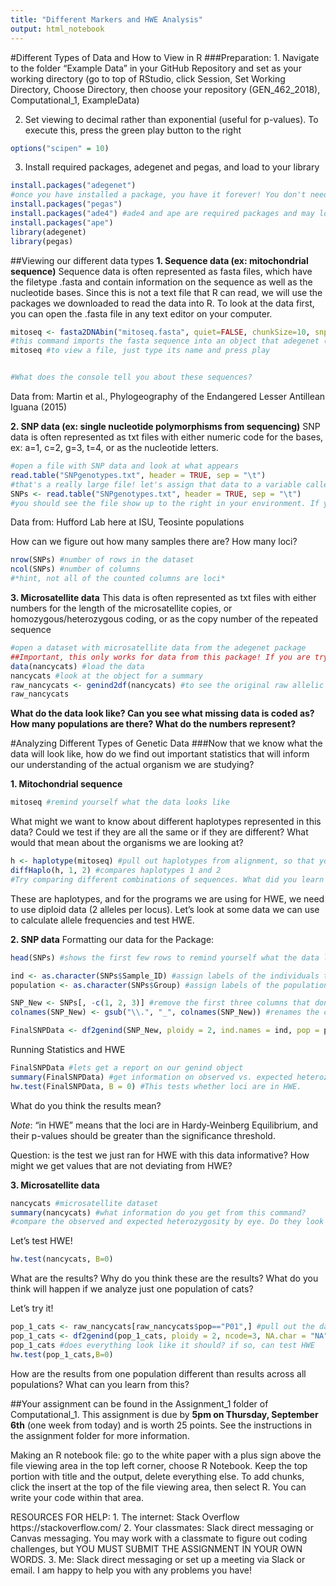 ```yaml
---
title: "Different Markers and HWE Analysis"
output: html_notebook
---
```


#Different Types of Data and How to View in R
###Preparation:
1. Navigate to the folder "Example Data" in your GitHub Repository and set as your working directory (go to top of RStudio, click Session, Set Working Directory, Choose Directory, then choose your repository (GEN_462_2018), Computational_1, ExampleData)

2. Set viewing to decimal rather than exponential (useful for p-values). To execute this, press the green play button to the right
```r
options("scipen" = 10)
```
3. Install required packages, adegenet and pegas, and load to your library
```r
install.packages("adegenet")
#once you have installed a package, you have it forever! You don't need to install it again. To load it for use in each new session, load it using the library command below.
install.packages("pegas")
install.packages("ade4") #ade4 and ape are required packages and may load automatically when installing adegenet and pegas
install.packages("ape")
library(adegenet)
library(pegas)
```

##Viewing our different data types
**1. Sequence data (ex: mitochondrial sequence)**
Sequence data is often represented as fasta files, which have the filetype .fasta and contain information on the sequence as well as the nucleotide bases. Since this is not a text file that R can read, we will use the packages we downloaded to read the data into R. To look at the data first, you can open the .fasta file in any text editor on your computer.
```r
mitoseq <- fasta2DNAbin("mitoseq.fasta", quiet=FALSE, chunkSize=10, snpOnly=FALSE)
#this command imports the fasta sequence into an object that adegenet (our package) can read. The new object is now called "mitoseq", and can be seen to the right. The filename you want to convert is "mitoseq.fasta" and must always be in quotation marks. 
mitoseq #to view a file, just type its name and press play


#What does the console tell you about these sequences?
```
Data from: Martin et al., Phylogeography of the Endangered Lesser Antillean Iguana (2015)


**2. SNP data (ex: single nucleotide polymorphisms from sequencing)**
SNP data is often represented as txt files with either numeric code for the bases, ex: a=1, c=2, g=3, t=4, or as the nucleotide letters.
```r
#open a file with SNP data and look at what appears
read.table("SNPgenotypes.txt", header = TRUE, sep = "\t")
#that's a really large file! let's assign that data to a variable called SNPs
SNPs <- read.table("SNPgenotypes.txt", header = TRUE, sep = "\t")
#you should see the file show up to the right in your environment. If you click on it, it will open a tab above.
```
Data from: Hufford Lab here at ISU, Teosinte populations

How can we figure out how many samples there are? How many loci?
```r
nrow(SNPs) #number of rows in the dataset
ncol(SNPs) #number of columns
#*hint, not all of the counted columns are loci*
```

**3. Microsatellite data**
This data is often represented as txt files with either numbers for the length of the microsatellite copies, or homozygous/heterozygous coding, or as the copy number of the repeated sequence
```r
#open a dataset with microsatellite data from the adegenet package
##Important, this only works for data from this package! If you are trying to load a file from your computer (like you will for the homework), use the read.table command like we did for SNP data.
data(nancycats) #load the data
nancycats #look at the object for a summary
raw_nancycats <- genind2df(nancycats) #to see the original raw allelic data for the microsatellites, which will just be in table format
raw_nancycats
```
**What do the data look like? Can you see what missing data is coded as? How many populations are there? What do the numbers represent?**

#Analyzing Different Types of Genetic Data
###Now that we know what the data will look like, how do we find out important statistics that will inform our understanding of the actual organism we are studying?

**1. Mitochondrial sequence**

```r
mitoseq #remind yourself what the data looks like
```
What might we want to know about different haplotypes represented in this data? Could we test if they are all the same or if they are different? What would that mean about the organisms we are looking at?
```r
h <- haplotype(mitoseq) #pull out haplotypes from alignment, so that you can call each haplotype individually
diffHaplo(h, 1, 2) #compares haplotypes 1 and 2
#Try comparing different combinations of sequences. What did you learn about these sequences?
```
These are haplotypes, and for the programs we are using for HWE, we need to use diploid data (2 alleles per locus). Let's look at some data we can use to calculate allele frequencies and test HWE.

**2. SNP data**
Formatting our data for the Package:
```r
head(SNPs) #shows the first few rows to remind yourself what the data looks like

ind <- as.character(SNPs$Sample_ID) #assign labels of the individuals to an object. The part in parentheses refers to the name of the dataset (we called it SNPs earlier, see number 2 of the data types part above) and then the $ says we want a specific column, and then we give the name of the column (in this case, it is called Sample_ID)
population <- as.character(SNPs$Group) #assign labels of the populations to an object

SNP_New <- SNPs[, -c(1, 2, 3)] #remove the first three columns that don't have locus data (the program expects only the genetic data) and create a new object, the minus before the c tells R to "exclude", and the c() part tells R you are listing numbers. The comma is also important. It tells R that before the comma, you are specifying rows, and since we did not specify, it tells R we want ALL rows, and the part after the comma tells R what columns you want (in our case, we want to exclude columns 1, 2, and 3).
colnames(SNP_New) <- gsub("\\.", "_", colnames(SNP_New)) #renames the column names; locus names can't have "." in this program, so we sub the . with a _ character

FinalSNPData <- df2genind(SNP_New, ploidy = 2, ind.names = ind, pop = population, sep = "/", NA.char = "?") #df2genind makes our data into an object that can be used with our packages. The parts of the command are explained in the df2genind help page (run ?df2genind). Briefly, the dataset comes first (SNP_New), then we tell it the ploidy of our data (diploid or haploid?), then we tell it where we put the individual and population information, and finally our separator between alleles and our character for unknown data. Another important option you can use is ncode, which if you have microsatellites, can tell the program how many digits represent one allele (ex: if you had a microsatellite coded as 132136, ncode = 3)
```
Running Statistics and HWE
```r
FinalSNPData #lets get a report on our genind object
summary(FinalSNPData) #get information on observed vs. expected heterozygosity
hw.test(FinalSNPData, B = 0) #This tests whether loci are in HWE.
```
What do you think the results mean?

*Note*: "in HWE" means that the loci are in Hardy-Weinberg Equilibrium, and their p-values should be greater than the significance threshold.

Question: is the test we just ran for HWE with this data informative? How might we get values that are not deviating from HWE?

**3. Microsatellite data**
```r
nancycats #microsatellite dataset
summary(nancycats) #what information do you get from this command?
#compare the observed and expected heterozygosity by eye. Do they look different? How would we test if they are different?
```

Let's test HWE!
```r
hw.test(nancycats, B=0)
```
What are the results? Why do you think these are the results? What do you think will happen if we analyze just one population of cats?

Let's try it!
```r
pop_1_cats <- raw_nancycats[raw_nancycats$pop=="P01",] #pull out the data for the cats from population 1 (remember, before the comma we are asking for a specific row(s) and after the comma we ask for columns). If you wanted to ask for data on population 2, how would you change the above code?
pop_1_cats <- df2genind(pop_1_cats, ploidy = 2, ncode=3, NA.char = "NA") #convert to an object that can be used by adegenet and pegas, for a reminder on what df2genind does, see the SNP section above
pop_1_cats #does everything look like it should? if so, can test HWE
hw.test(pop_1_cats,B=0)
```
How are the results from one population different than results across all populations? What can you learn from this?

##Your assignment can be found in the Assignment_1 folder of Computational_1. This assignment is due by **5pm on Thursday, September 6th** (one week from today) and is worth 25 points. See the instructions in the assignment folder for more information.

Making an R notebook file: go to the white paper with a plus sign above the file viewing area in the top left corner, choose R Notebook. Keep the top portion with title and the output, delete everything else. To add chunks, click the insert at the top of the file viewing area, then select R. You can write your code within that area.


RESOURCES FOR HELP:
1. The internet: Stack Overflow https://stackoverflow.com/
2. Your classmates: Slack direct messaging or Canvas messaging. You may work with a classmate to figure out coding challenges, but YOU MUST SUBMIT THE ASSIGNMENT IN YOUR OWN WORDS.
3. Me: Slack direct messaging or set up a meeting via Slack or email. I am happy to help you with any problems you have!